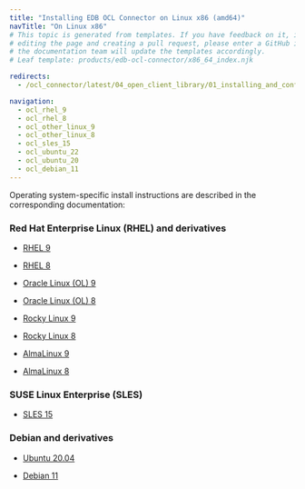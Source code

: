 ```yaml
---
title: "Installing EDB OCL Connector on Linux x86 (amd64)"
navTitle: "On Linux x86"
# This topic is generated from templates. If you have feedback on it, instead of
# editing the page and creating a pull request, please enter a GitHub issue and
# the documentation team will update the templates accordingly.
# Leaf template: products/edb-ocl-connector/x86_64_index.njk

redirects:
  - /ocl_connector/latest/04_open_client_library/01_installing_and_configuring_the_ocl_connector/install_on_linux_using_edb_repo/x86_amd64/

navigation:
  - ocl_rhel_9
  - ocl_rhel_8
  - ocl_other_linux_9
  - ocl_other_linux_8
  - ocl_sles_15
  - ocl_ubuntu_22
  - ocl_ubuntu_20
  - ocl_debian_11
---
```


Operating system-specific install instructions are described in the corresponding documentation:

### Red Hat Enterprise Linux (RHEL) and derivatives

- [RHEL 9](ocl_rhel_9)

- [RHEL 8](ocl_rhel_8)

- [Oracle Linux (OL) 9](ocl_rhel_9)

- [Oracle Linux (OL) 8](ocl_rhel_8)

- [Rocky Linux 9](ocl_other_linux_9)

- [Rocky Linux 8](ocl_other_linux_8)

- [AlmaLinux 9](ocl_other_linux_9)

- [AlmaLinux 8](ocl_other_linux_8)

### SUSE Linux Enterprise (SLES)

- [SLES 15](ocl_sles_15)

### Debian and derivatives

- [Ubuntu 20.04](ocl_ubuntu_20)

- [Debian 11](ocl_debian_11)
